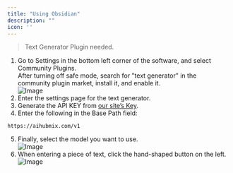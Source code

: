 ```yaml
---
title: "Using Obsidian"
description: ""
icon: ''
---
```


> Text Generator Plugin needed.

1. Go to Settings in the bottom left corner of the software, and select Community Plugins.  
   After turning off safe mode, search for "text generator" in the community plugin market, install it, and enable it.  
![Image](../media/obsidian1.png)  
2. Enter the settings page for the text generator.  
3. Generate the API KEY from [our site’s Key](https://aihubmix.com/token).  
4. Enter the following in the Base Path field:
```
https://aihubmix.com/v1
```
5. Finally, select the model you want to use.  
![Image](../media/obsidian2.png)  
6. When entering a piece of text, click the hand-shaped button on the left.  
![Image](../media/obsidian3.png)  